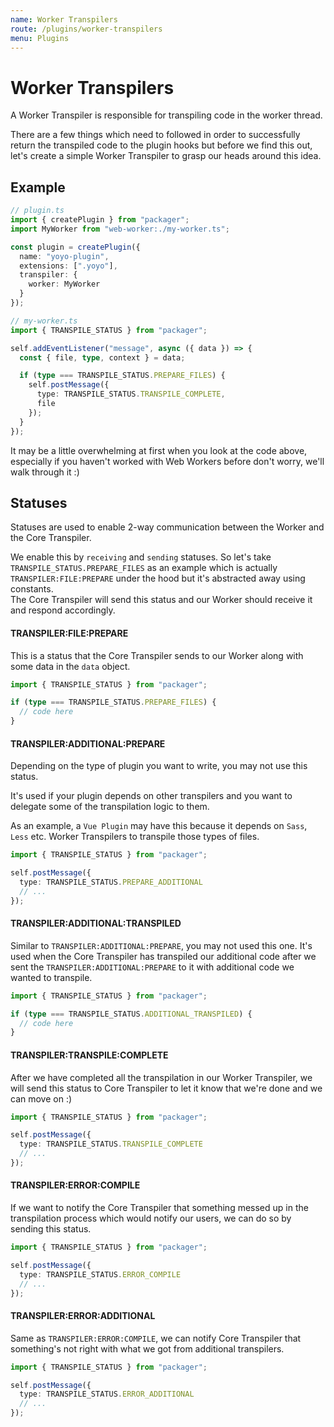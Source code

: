 ```yaml
---
name: Worker Transpilers
route: /plugins/worker-transpilers
menu: Plugins
---
```



# Worker Transpilers

A Worker Transpiler is responsible for transpiling code in the worker thread.

There are a few things which need to followed in order to successfully return the transpiled code to the plugin hooks but before we find this out, let's create a simple Worker Transpiler to grasp our heads around this idea.

## Example

```ts
// plugin.ts
import { createPlugin } from "packager";
import MyWorker from "web-worker:./my-worker.ts";

const plugin = createPlugin({
  name: "yoyo-plugin",
  extensions: [".yoyo"],
  transpiler: {
    worker: MyWorker
  }
});

// my-worker.ts
import { TRANSPILE_STATUS } from "packager";

self.addEventListener("message", async ({ data }) => {
  const { file, type, context } = data;

  if (type === TRANSPILE_STATUS.PREPARE_FILES) {
    self.postMessage({
      type: TRANSPILE_STATUS.TRANSPILE_COMPLETE,
      file
    });
  }
});
```

It may be a little overwhelming at first when you look at the code above, especially if you haven't worked with Web Workers before don't worry, we'll walk through it :)

## Statuses

Statuses are used to enable 2-way communication between the Worker and the Core Transpiler.

We enable this by `receiving` and `sending` statuses. So let's take `TRANSPILE_STATUS.PREPARE_FILES` as an example which is actually `TRANSPILER:FILE:PREPARE` under the hood but it's abstracted away using constants.  
The Core Transpiler will send this status and our Worker should receive it and respond accordingly.

#### TRANSPILER:FILE:PREPARE

This is a status that the Core Transpiler sends to our Worker along with some data in the `data` object.

<ApiProps type="Receivable" />

```ts usage=true
import { TRANSPILE_STATUS } from "packager";

if (type === TRANSPILE_STATUS.PREPARE_FILES) {
  // code here
}
```

#### TRANSPILER:ADDITIONAL:PREPARE

Depending on the type of plugin you want to write, you may not use this status.

It's used if your plugin depends on other transpilers and you want to delegate some of the transpilation logic to them.

As an example, a `Vue Plugin` may have this because it depends on `Sass`, `Less` etc. Worker Transpilers to transpile those types of files.

<ApiProps type="Sendable" />

```ts usage=true
import { TRANSPILE_STATUS } from "packager";

self.postMessage({
  type: TRANSPILE_STATUS.PREPARE_ADDITIONAL
  // ...
});
```

#### TRANSPILER:ADDITIONAL:TRANSPILED

Similar to `TRANSPILER:ADDITIONAL:PREPARE`, you may not used this one. It's used when the Core Transpiler has transpiled our additional code after we sent the `TRANSPILER:ADDITIONAL:PREPARE` to it with additional code we wanted to transpile.

<ApiProps type="Receivable" />

```ts usage=true
import { TRANSPILE_STATUS } from "packager";

if (type === TRANSPILE_STATUS.ADDITIONAL_TRANSPILED) {
  // code here
}
```

#### TRANSPILER:TRANSPILE:COMPLETE

After we have completed all the transpilation in our Worker Transpiler, we will send this status to Core Transpiler to let it know that we're done and we can move on :)

<ApiProps type="Sendable" />

```ts usage=true
import { TRANSPILE_STATUS } from "packager";

self.postMessage({
  type: TRANSPILE_STATUS.TRANSPILE_COMPLETE
  // ...
});
```

#### TRANSPILER:ERROR:COMPILE

If we want to notify the Core Transpiler that something messed up in the transpilation process which would notify our users, we can do so by sending this status.

<ApiProps type="Sendable" />

```ts usage=true
import { TRANSPILE_STATUS } from "packager";

self.postMessage({
  type: TRANSPILE_STATUS.ERROR_COMPILE
  // ...
});
```

#### TRANSPILER:ERROR:ADDITIONAL

Same as `TRANSPILER:ERROR:COMPILE`, we can notify Core Transpiler that something's not right with what we got from additional transpilers.

<ApiProps type="Sendable" />

```ts usage=true
import { TRANSPILE_STATUS } from "packager";

self.postMessage({
  type: TRANSPILE_STATUS.ERROR_ADDITIONAL
  // ...
});
```
